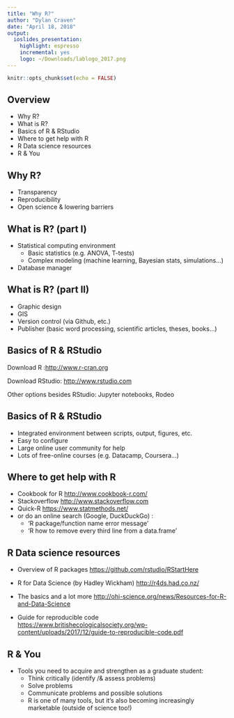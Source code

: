 ```yaml
---
title: "Why R?"
author: "Dylan Craven"
date: "April 18, 2018"
output: 
  ioslides_presentation: 
    highlight: espresso
    incremental: yes
    logo: ~/Downloads/lablogo_2017.png
---
```


```r
knitr::opts_chunk$set(echo = FALSE)
```

## Overview

- Why R?
- What is R?
- Basics of R & RStudio 
- Where to get help with R  
- R Data science resources
- R & You

## Why R?

- Transparency
- Reproducibility
- Open science & lowering barriers  

## What is R? (part I)

- Statistical computing environment  
    + Basic statistics (e.g. ANOVA, T-tests) 
    + Complex modeling (machine learning, Bayesian stats, simulations...) 
- Database manager  

## What is R? (part II)  

- Graphic design 
- GIS 
- Version control (via Github, etc.)  
- Publisher (basic word processing, scientific articles, theses, books...)

## Basics of R & RStudio

Download R :<http://www.r-cran.org>  

Download RStudio: <http://www.rstudio.com>

Other options besides RStudio: Jupyter notebooks, Rodeo  


## Basics of R & RStudio  

- Integrated environment between scripts, output, figures, etc. 
- Easy to configure
- Large online user community for help
- Lots of free-online courses (e.g. Datacamp, Coursera...)

## Where to get help with R  

- Cookbook for R <http://www.cookbook-r.com/>
- Stackoverflow <http://www.stackoverflow.com>
- Quick-R <https://www.statmethods.net/>
- or do an online search (Google, DuckDuckGo) : 
    * 'R package/function name error message'
    * 'R how to remove every third line from a data.frame'  
    
## R Data science resources  

- Overview of R packages <https://github.com/rstudio/RStartHere>

- R for Data Science (by Hadley Wickham) <http://r4ds.had.co.nz/>

- The basics and a lot more <http://ohi-science.org/news/Resources-for-R-and-Data-Science>

- Guide for reproducible code <https://www.britishecologicalsociety.org/wp-content/uploads/2017/12/guide-to-reproducible-code.pdf> 


## R & You

- Tools you need to acquire and strengthen as a graduate student:    
    * Think critically (identify /& assess problems)    
    * Solve problems    
    * Communicate problems and possible solutions  
    * R is one of many tools, but it's also becoming increasingly marketable (outside of science too!)  
